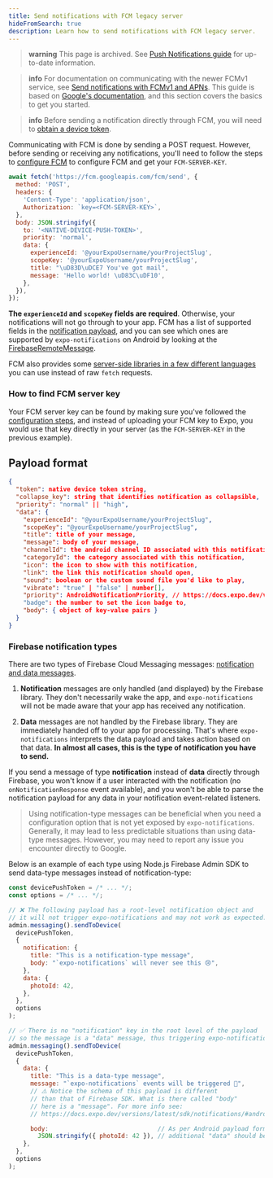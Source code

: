 ```yaml
---
title: Send notifications with FCM legacy server
hideFromSearch: true
description: Learn how to send notifications with FCM legacy server.
---
```


> **warning** This page is archived. See [Push Notifications guide](/push-notifications/overview/) for up-to-date information.

> **info** For documentation on communicating with the newer FCMv1 service, see [Send notifications with FCMv1 and APNs](/push-notifications/sending-notifications-custom/). This guide is based on [Google's documentation](https://firebase.google.com/docs/cloud-messaging/http-server-ref), and this section covers the basics to get you started.

> **info** Before sending a notification directly through FCM, you will need to [obtain a device token](/push-notifications/obtaining-a-device-token-for-fcm-or-apns).

Communicating with FCM is done by sending a POST request. However, before sending or receiving any notifications, you'll need to follow the steps to [configure FCM](/push-notifications/push-notifications-setup/#android) to configure FCM and get your `FCM-SERVER-KEY`.

```js
await fetch('https://fcm.googleapis.com/fcm/send', {
  method: 'POST',
  headers: {
    'Content-Type': 'application/json',
    Authorization: `key=<FCM-SERVER-KEY>`,
  },
  body: JSON.stringify({
    to: '<NATIVE-DEVICE-PUSH-TOKEN>',
    priority: 'normal',
    data: {
      experienceId: '@yourExpoUsername/yourProjectSlug',
      scopeKey: '@yourExpoUsername/yourProjectSlug',
      title: "\uD83D\uDCE7 You've got mail",
      message: 'Hello world! \uD83C\uDF10',
    },
  }),
});
```

**The `experienceId` and `scopeKey` fields are required**. Otherwise, your notifications will not go through to your app. FCM has a list of supported fields in the [notification payload](https://firebase.google.com/docs/cloud-messaging/http-server-ref#notification-payload-support), and you can see which ones are supported by `expo-notifications` on Android by looking at the [FirebaseRemoteMessage](/versions/latest/sdk/notifications/#firebaseremotemessage).

FCM also provides some [server-side libraries in a few different languages](https://firebase.google.com/docs/cloud-messaging/send-message#node.js) you can use instead of raw `fetch` requests.

### How to find FCM server key

Your FCM server key can be found by making sure you've followed the [configuration steps](/push-notifications/push-notifications-setup/#android), and instead of uploading your FCM key to Expo, you would use that key directly in your server (as the `FCM-SERVER-KEY` in the previous example).

## Payload format

```json
{
  "token": native device token string,
  "collapse_key": string that identifies notification as collapsible,
  "priority": "normal" || "high",
  "data": {
    "experienceId": "@yourExpoUsername/yourProjectSlug",
    "scopeKey": "@yourExpoUsername/yourProjectSlug",
    "title": title of your message,
    "message": body of your message,
    "channelId": the android channel ID associated with this notification,
    "categoryId": the category associated with this notification,
    "icon": the icon to show with this notification,
    "link": the link this notification should open,
    "sound": boolean or the custom sound file you'd like to play,
    "vibrate": "true" | "false" | number[],
    "priority": AndroidNotificationPriority, // https://docs.expo.dev/versions/latest/sdk/notifications/#androidnotificationpriority
    "badge": the number to set the icon badge to,
    "body": { object of key-value pairs }
  }
}
```

### Firebase notification types

There are two types of Firebase Cloud Messaging messages: [notification and data messages](https://firebase.google.com/docs/cloud-messaging/concept-options#notifications_and_data_messages).

1. **Notification** messages are only handled (and displayed) by the Firebase library. They don't necessarily wake the app, and `expo-notifications` will not be made aware that your app has received any notification.

2. **Data** messages are not handled by the Firebase library. They are immediately handed off to your app for processing. That's where `expo-notifications` interprets the data payload and takes action based on that data. **In almost all cases, this is the type of notification you have to send.**

If you send a message of type **notification** instead of **data** directly through Firebase, you won't know if a user interacted with the notification (no `onNotificationResponse` event available), and you won't be able to parse the notification payload for any data in your notification event-related listeners.

> Using notification-type messages can be beneficial when you need a configuration option that is not yet exposed by `expo-notifications`. Generally, it may lead to less predictable situations than using data-type messages. However, you may need to report any issue you encounter directly to Google.

Below is an example of each type using Node.js Firebase Admin SDK to send data-type messages instead of notification-type:

```js
const devicePushToken = /* ... */;
const options = /* ... */;

// ❌ The following payload has a root-level notification object and
// it will not trigger expo-notifications and may not work as expected.
admin.messaging().sendToDevice(
  devicePushToken,
  {
    notification: {
      title: "This is a notification-type message",
      body: "`expo-notifications` will never see this 😢",
    },
    data: {
      photoId: 42,
    },
  },
  options
);

// ✅ There is no "notification" key in the root level of the payload
// so the message is a "data" message, thus triggering expo-notifications.
admin.messaging().sendToDevice(
  devicePushToken,
  {
    data: {
      title: "This is a data-type message",
      message: "`expo-notifications` events will be triggered 🤗",
      // ⚠️ Notice the schema of this payload is different
      // than that of Firebase SDK. What is there called "body"
      // here is a "message". For more info see:
      // https://docs.expo.dev/versions/latest/sdk/notifications/#android-push-notification-payload-specification

      body:                              // As per Android payload format specified above, the
        JSON.stringify({ photoId: 42 }), // additional "data" should be placed under "body" key.
    },
  },
  options
);
```
